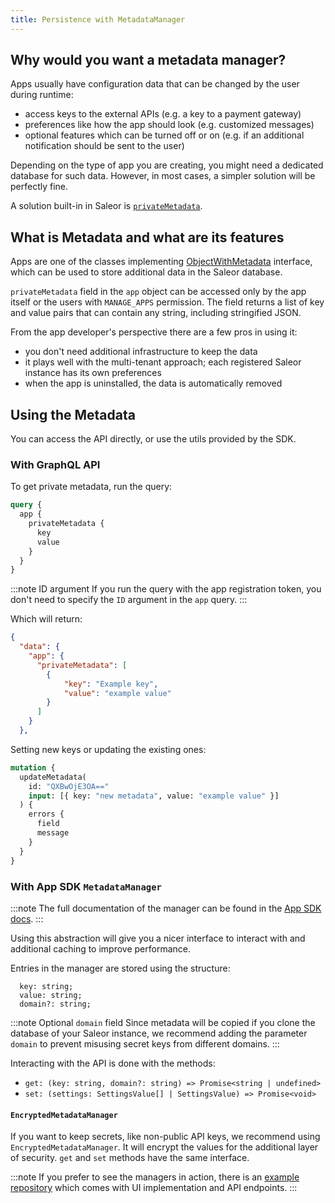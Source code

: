 ```yaml
---
title: Persistence with MetadataManager
---
```


## Why would you want a metadata manager?

Apps usually have configuration data that can be changed by the user during runtime:

- access keys to the external APIs (e.g. a key to a payment gateway)
- preferences like how the app should look (e.g. customized messages)
- optional features which can be turned off or on (e.g. if an additional notification should be sent to the user)

Depending on the type of app you are creating, you might need a dedicated database for such data. However, in most cases, a simpler solution will be perfectly fine.

A solution built-in in Saleor is [`privateMetadata`](developer/metadata.mdx).

## What is Metadata and what are its features

Apps are one of the classes implementing [ObjectWithMetadata](api-reference/miscellaneous/interfaces/object-with-metadata.mdx) interface, which can be used to store additional data in the Saleor database.

`privateMetadata` field in the `app` object can be accessed only by the app itself or the users with `MANAGE_APPS` permission. The field returns a list of key and value pairs that can contain any string, including stringified JSON.

From the app developer's perspective there are a few pros in using it:

- you don't need additional infrastructure to keep the data
- it plays well with the multi-tenant approach; each registered Saleor instance has its own preferences
- when the app is uninstalled, the data is automatically removed

## Using the Metadata

You can access the API directly, or use the utils provided by the SDK.

### With GraphQL API

To get private metadata, run the query:

```graphql
query {
  app {
    privateMetadata {
      key
      value
    }
  }
}
```

:::note ID argument
If you run the query with the app registration token, you don't need to specify the `ID` argument in the `app` query.
:::

Which will return:

```json
{
  "data": {
    "app": {
      "privateMetadata": [
        {
            "key": "Example key",
            "value": "example value"
        }
      ]
    }
  },
```

Setting new keys or updating the existing ones:

```graphql
mutation {
  updateMetadata(
    id: "QXBwOjE3OA=="
    input: [{ key: "new metadata", value: "example value" }]
  ) {
    errors {
      field
      message
    }
  }
}
```

### With App SDK `MetadataManager`

:::note
The full documentation of the manager can be found in the [App SDK docs](https://github.com/saleor/saleor-app-sdk/blob/main/docs/settings-manager.md#metadatamanager).
:::

Using this abstraction will give you a nicer interface to interact with and additional caching to improve performance.

Entries in the manager are stored using the structure:

```
  key: string;
  value: string;
  domain?: string;
```

:::note Optional `domain` field
Since metadata will be copied if you clone the database of your Saleor instance, we recommend adding the parameter `domain` to prevent misusing secret keys from different domains.
:::

Interacting with the API is done with the methods:

- `get: (key: string, domain?: string) => Promise<string | undefined>`
- `set: (settings: SettingsValue[] | SettingsValue) => Promise<void>`

#### `EncryptedMetadataManager`

If you want to keep secrets, like non-public API keys, we recommend using `EncryptedMetadataManager`. It will encrypt the values for the additional layer of security. `get` and `set` methods have the same interface.

:::note
If you prefer to see the managers in action, there is an [example repository](https://github.com/saleor/saleor-app-template/tree/examples-metadata-manager) which comes with UI implementation and API endpoints.
:::
